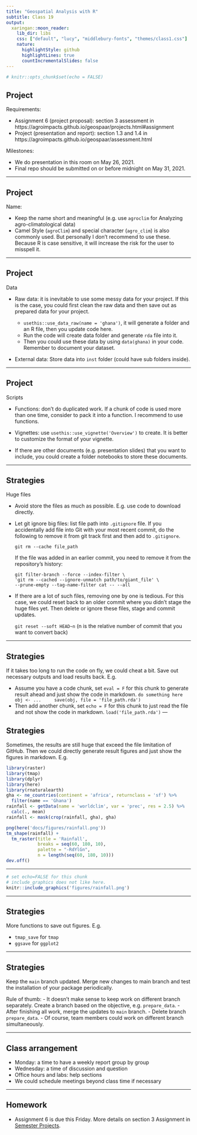 ```yaml
---
title: "Geospatial Analysis with R"
subtitle: Class 19
output:
  xaringan::moon_reader:
    lib_dir: libs
    css: ["default", "lucy", "middlebury-fonts", "themes/class1.css"]
    nature:
      highlightStyle: github
      highlightLines: true
      countIncrementalSlides: false
---
```


```r
# knitr::opts_chunk$set(echo = FALSE)
```

## Project

Requirements:

- Assignment 6 (project proposal): section 3 assessment in https://agroimpacts.github.io/geospaar/projects.html#assignment
- Project (presentation and report): section 1.3 and 1.4 in https://agroimpacts.github.io/geospaar/assessment.html

Milestones:

- We do presentation in this room on May 26, 2021.
- Final repo should be submitted on or before midnight on May 31, 2021.

---

## Project

Name:

- Keep the name short and meaningful (e.g. use `agroclim` for Analyzing agro-climatological data)
- Camel Style (`agroClim`) and special character (`agro_clim`) is also commonly used. But personally I don't recommend to use these. Because R is case sensitive, it will increase the risk for the user to misspell it.

---

## Project

Data

- Raw data: it is inevitable to use some messy data for your project. If this is the case, you could first clean the raw data and then save out as prepared data for your project.

  - `usethis::use_data_raw(name = 'ghana')`, it will generate a folder and an R file, then you update code here.
  - Run the code will create data folder and generate `rda` file into it.
  - Then you could use these data by using `data(ghana)` in your code. Remember to document your dataset.
  
- External data: Store data into `inst` folder (could have sub folders inside).

---

## Project

Scripts

- Functions: don't do duplicated work. If a chunk of code is used more than one time, consider to pack it into a function. I recommend to use functions.

- Vignettes: use `usethis::use_vignette('Overview')` to create. It is better to customize the format of your vignette.

- If there are other documents (e.g. presentation slides) that you want to include, you could create a folder notebooks to store these documents.

---

## Strategies

Huge files

- Avoid store the files as much as possible. E.g. use code to download directly.
- Let git ignore big files: list file path into `.gitignore` file. If you accidentally add file into Git  with your most recent commit, do the following to remove it from git track first and then add to `.gitignore`.

  `git rm --cache file_path`
  
  If the file was added in an earlier commit, you need to remove it from the repository's history:
  
    ```
    git filter-branch --force --index-filter \
  'git rm --cached --ignore-unmatch path/to/giant_file' \
  --prune-empty --tag-name-filter cat -- --all
    ```
  
- If there are a lot of such files, removing one by one is tedious. For this case, we could reset back to an older commit where you didn't stage the huge files yet. Then delete or ignore these files, stage and commit updates.

  `git reset --soft HEAD~n` (n is the relative number of commit that you want to convert back)

---

## Strategies

If it takes too long to run the code on fly, we could cheat a bit. Save out necessary outputs and load results back. E.g.
  
  - Assume you have a code chunk, set `eval = F` for this chunk to generate result ahead and just show the code in markdown.
    ```
    do something here
    obj <- ...
    save(obj, file = 'file_path.rda')
    ```
  - Then add another chunk, set `echo = F` for this chunk to just read the file and not show the code in markdown.
    ```
    load('file_path.rda')
    ```
---

## Strategies

Sometimes, the results are still huge that exceed the file limitation of GitHub. Then we could directly generate result figures and just show the figures in markdown. E.g.

```r
library(raster)
library(tmap)
library(dplyr)
library(here)
library(rnaturalearth)
gha <- ne_countries(continent = 'africa', returnclass = 'sf') %>%
  filter(name == 'Ghana')
rainfall <- getData(name = 'worldclim', var = 'prec', res = 2.5) %>% 
  calc(., mean)
rainfall <- mask(crop(rainfall, gha), gha)

png(here('docs/figures/rainfall.png'))
tm_shape(rainfall) + 
  tm_raster(title = 'Rainfall',
            breaks = seq(60, 180, 10),
            palette = "-RdYlGn", 
            n = length(seq(60, 180, 10)))
dev.off()
```

---

```r
# set echo=FALSE for this chunk
# include_graphics does not like here.
knitr::include_graphics('figures/rainfall.png')
```

---

## Strategies

More functions to save out figures. E.g.

- `tmap_save` for `tmap`
- `ggsave` for `ggplot2`

---

## Strategies

Keep the `main` branch updated. Merge new changes to main branch and test the installation of your package periodically.

Rule of thumb:
- It doesn't make sense to keep work on different branch separately. Create a branch based on the objective, e.g. `prepare_data`. 
- After finishing all work, merge the updates to `main` branch.
- Delete branch `prepare_data`.
- Of course, team members could work on different branch simultaneously.

---

## Class arrangement

- Monday: a time to have a weekly report group by group
- Wednesday: a time of discussion and question
- Office hours and labs: help sections
- We could schedule meetings beyond class time if necessary

---

## Homework

- Assignment 6 is due this Friday. More details on section 3 Assignment in [Semester Projects](https://agroimpacts.github.io/geospaar/projects.html).

